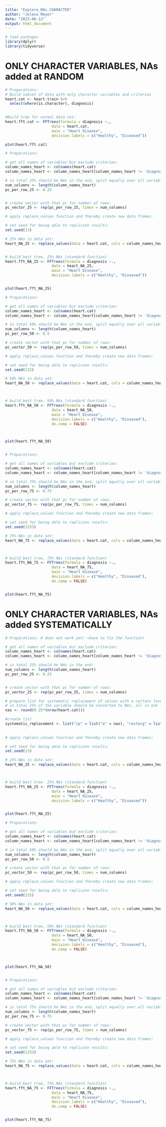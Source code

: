 ```yaml
---
title: "Explore_NAs_CHARACTER"
author: "Jelena Meyer"
date: "2023-06-12"
output: html_document
---
```

```r
# load packages
library(dplyr)
library(tidyverse)

```

# ONLY CHARACTER VARIABLES, NAs added at RANDOM

```r
# Preparations:
# Build subset of data with only character variables and criterion 
heart.cat <- heart.train %>%
  select(where(is.character), diagnosis)
 
```



```r

#Build tree for normal data set:
heart.fft.cat <- FFTrees(formula = diagnosis ~.,
                     data = heart.cat,
                     main = "Heart Disease",
                     decision.labels = c("Healthy", "Diseased"))

plot(heart.fft.cat)

```

```r

# Preparations:

# get all names of variables but exclude criterion: 
column_names_heart <- colnames(heart.cat)
column_names_heart <- column_names_heart[column_names_heart != 'diagnosis']

# in total 25% should be NAs in the end, split equally over all variables: 
num_columns <- length(column_names_heart)
pc_per_row_25 <- 0.25


# create vector with that pc for number of rows:
pc_vector_25 <- rep(pc_per_row_25, times = num_columns)

# apply replace_values function and thereby create new data frames:

# set seed for being able to replicate results:
set.seed(13)

# 25% NAs in data set:
heart_NA_25 <- replace_values(data = heart.cat, cols = column_names_heart, amount = pc_vector_25)


# build best tree. 25% NAs (standard function)
heart.fft_NA_25 <- FFTrees(formula = diagnosis ~.,
                     data = heart_NA_25,
                     main = "Heart Disease",
                     decision.labels = c("Healthy", "Diseased"))


plot(heart.fft_NA_25)


```




```r

# Preparations:

# get all names of variables but exclude criterion: 
column_names_heart <- colnames(heart.cat)
column_names_heart <- column_names_heart[column_names_heart != 'diagnosis']

# in total 50% should be NAs in the end, split equally over all variables: 
num_columns <- length(column_names_heart)
pc_per_row_50 <- 0.5

# create vector with that pc for number of rows:
pc_vector_50 <- rep(pc_per_row_50, times = num_columns)

# apply replace_values function and thereby create new data frames:

# set seed for being able to replicate results:
set.seed(133)

# 50% NAs in data set:
heart_NA_50 <- replace_values(data = heart.cat, cols = column_names_heart, amount = pc_vector_50)



# build best tree, 50% NAs (standard function)
heart.fft_NA_50 <- FFTrees(formula = diagnosis ~.,
                     data = heart_NA_50,
                     main = "Heart Disease",
                     decision.labels = c("Healthy", "Diseased"),
                     do.comp = FALSE)



plot(heart.fft_NA_50)



```



```r

# Preparations:

# get all names of variables but exclude criterion: 
column_names_heart <- colnames(heart.cat)
column_names_heart <- column_names_heart[column_names_heart != 'diagnosis']

# in total 75% should be NAs in the end, split equally over all variables: 
num_columns <- length(column_names_heart)
pc_per_row_75 <- 0.75

# create vector with that pc for number of rows:
pc_vector_75 <- rep(pc_per_row_75, times = num_columns)

# apply replace_values function and thereby create new data frames:

# set seed for being able to replicate results:
set.seed(1333)

# 75% NAs in data set:
heart_NA_75 <- replace_values(data = heart.cat, cols = column_names_heart, amount = pc_vector_75)



# build best tree, 75% NAs (standard function)
heart.fft_NA_75 <- FFTrees(formula = diagnosis ~.,
                     data = heart_NA_75,
                     main = "Heart Disease",
                     decision.labels = c("Healthy", "Diseased"),
                     do.comp = FALSE)


plot(heart.fft_NA_75)


```



# ONLY CHARACTER VARIABLES, NAs added SYSTEMATICALLY


```r

# Preparations: # does not work yet! <have to fix the function!

# get all names of variables but exclude criterion: 
column_names_heart <- colnames(heart.cat)
column_names_heart <- column_names_heart[column_names_heart != 'diagnosis']

# in total 25% should be NAs in the end: 
num_columns <- length(column_names_heart)
pc_per_row_25 <- 0.25


# create vector with that pc for number of rows:
pc_vector_25 <- rep(pc_per_row_25, times = num_columns)

# prepare list for systematic replacement of values with a certain level:
# in total 25% of the variable should be converted to NAs, all in one level:
nas <- round(0.25*(nrow(heart.cat)))

#create list
systematic_replacement <- list("cp" = list("a" = nas), "restecg" = list("normal" = nas), "slope" = list("up" = nas), "thal" = list("normal" = nas))
  
  
# apply replace_values function and thereby create new data frames:

# set seed for being able to replicate results:
set.seed(13)

# 25% NAs in data set:
heart_NA_25 <- replace_values(data = heart.cat, cols = column_names_heart, amount = pc_vector_25, levels_amount = systematic_replacement)



# build best tree. 25% NAs (standard function)
heart.fft_NA_25 <- FFTrees(formula = diagnosis ~.,
                     data = heart_NA_25,
                     main = "Heart Disease",
                     decision.labels = c("Healthy", "Diseased"))


plot(heart.fft_NA_25)


```




```r

# Preparations:

# get all names of variables but exclude criterion: 
column_names_heart <- colnames(heart.cat)
column_names_heart <- column_names_heart[column_names_heart != 'diagnosis']

# in total 50% should be NAs in the end, split equally over all variables: 
num_columns <- length(column_names_heart)
pc_per_row_50 <- 0.5

# create vector with that pc for number of rows:
pc_vector_50 <- rep(pc_per_row_50, times = num_columns)

# apply replace_values function and thereby create new data frames:

# set seed for being able to replicate results:
set.seed(133)

# 50% NAs in data set:
heart_NA_50 <- replace_values(data = heart.cat, cols = column_names_heart, amount = pc_vector_50)



# build best tree, 50% NAs (standard function)
heart.fft_NA_50 <- FFTrees(formula = diagnosis ~.,
                     data = heart_NA_50,
                     main = "Heart Disease",
                     decision.labels = c("Healthy", "Diseased"),
                     do.comp = FALSE)



plot(heart.fft_NA_50)



```



```r

# Preparations:

# get all names of variables but exclude criterion: 
column_names_heart <- colnames(heart.cat)
column_names_heart <- column_names_heart[column_names_heart != 'diagnosis']

# in total 75% should be NAs in the end, split equally over all variables: 
num_columns <- length(column_names_heart)
pc_per_row_75 <- 0.75

# create vector with that pc for number of rows:
pc_vector_75 <- rep(pc_per_row_75, times = num_columns)

# apply replace_values function and thereby create new data frames:

# set seed for being able to replicate results:
set.seed(1333)

# 75% NAs in data set:
heart_NA_75 <- replace_values(data = heart.cat, cols = column_names_heart, amount = pc_vector_75)



# build best tree, 75% NAs (standard function)
heart.fft_NA_75 <- FFTrees(formula = diagnosis ~.,
                     data = heart_NA_75,
                     main = "Heart Disease",
                     decision.labels = c("Healthy", "Diseased"),
                     do.comp = FALSE)


plot(heart.fft_NA_75)


```

